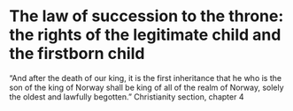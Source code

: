 # The law of succession to the throne: the rights of the legitimate child and the firstborn child

“And after the death of our king, it is the first inheritance that he who is the son of the king of Norway shall be king of all of the realm of Norway, solely the oldest and lawfully begotten.”
Christianity section, chapter 4